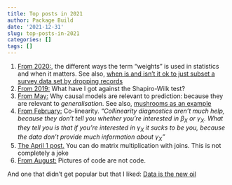 ```yaml
---
title: Top posts in 2021
author: Package Build
date: '2021-12-31'
slug: top-posts-in-2021
categories: []
tags: []
---
```


1. [From 2020:](https://notstatschat.rbind.io/2020/08/04/weights-in-statistics/), the different ways the term "weights" is used in statistics and when it matters. See also, [when is and isn't it ok to just subset a survey data set by dropping records](https://notstatschat.rbind.io/2021/07/22/subsets-and-subpopulations-in-survey-inference/)
2. [From 2019:](https://notstatschat.rbind.io/2019/02/09/what-have-i-got-against-the-shapiro-wilk-test/) What have I got against the Shapiro-Wilk test?
3. [From May:](https://notstatschat.rbind.io/2021/05/02/generalisability-prediction-and-causation/) Why causal models are relevant to prediction: because they are relevant to *generalisation*. See also, [mushrooms as an example](https://notstatschat.rbind.io/2019/02/01/recognising-when-you-don-t-know/)
4. [From February:](https://notstatschat.rbind.io/2021/02/11/co-linearity/) Co-linearity. *"Collinearity diagnostics aren’t much help, because they don’t tell you whether you’re interested in $\beta_X$ or $\gamma_X$. What they tell you is that if you’re interested in $\gamma_X$ it sucks to be you, because the data don’t provide much information about $\gamma_X$"*
5. [The April 1 post.](https://notstatschat.rbind.io/2021/04/01/a-modest-proposal-for-matrix-multiplication/) You can do matrix multiplication with joins. This is not completely a joke
6. [From August:](https://notstatschat.rbind.io/2021/08/21/pdf-is-not-a-repository/) Pictures of code are not code.

And one that didn't get popular but that I liked: [Data is the new oil](https://notstatschat.rbind.io/2021/08/07/the-new-oil/)